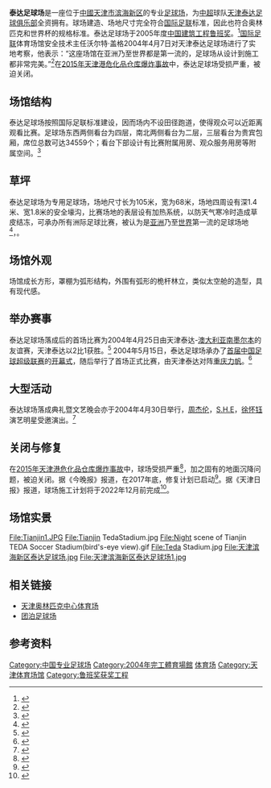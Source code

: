 {{coord|w=24px|39|01|49.9|N|117|43|08.7|E|display=title}}
{{Infobox venue
|       stadium_name = 泰达足球场<br>TEDA Football Stadium
|           nickname = 泰达球场
|              image = [[File:Tianjin_TEDA_Soccer_Stadium.jpg|250px]]
|           fullname = 
|           location = {{CHN}}[[天津市|天津市]][[滨海新区|滨海新区]][[天津经济技术开发区|天津经济技术开发区]]
|              built = 2002年8月16日
|             opened = 2004年4月23日
|          renovated = 
|             closed = 2015年8月12日
|         demolished = 
|              owner = [[泰达控股|天津泰达投资控股有限公司]]{{fact|date=2016年10月}}
|           operator = [[天津泰达足球俱乐部|天津泰达足球俱乐部]]
|            surface = [[草地|草地]]
|  construction_cost = 4.889亿元[[人民币|人民币]]
|          architect = {{flagicon|USA}} 派森斯（PARSONS）公司
|            tenants = <center>[[天津泰达足球俱乐部|天津泰达足球俱乐部]]（2004-2013）
|   seating_capacity = 36,390（全坐席）
|               type = [[足球場|足球場]]
|}}

'''泰达足球场'''是一座位于[[中華人民共和國|中國]][[天津市|天津市]][[滨海新区|滨海新区]]的专业[[足球场|足球场]]，为[[中超|中超]]球队[[天津泰达足球俱乐部|天津泰达足球俱乐部]]全资拥有。球场建造、场地尺寸完全符合[[国际足联|国际足联]]标准，因此也符合奥林匹克和世界杯的规格标准。泰达足球场于2005年度[[中国建筑工程鲁班奖|中国建筑工程鲁班奖]]。<ref>{{cite web|url=http://www.tj.xinhuanet.com/zhibo/2006-01/20/content_6089011.htm|title=2005年度中国建筑工程鲁班奖(国家优质工程)获奖名单公示|archive-url=https://web.archive.org/web/20060531031801/http://www.tj.xinhuanet.com/zhibo/2006-01/20/content_6089011.htm|archive-date=2006-05-31|access-date=2009-12-05|dead-url=yes}}</ref>[[国际足联|国际足联]]体育场馆安全技术主任沃尔特·盖格2004年4月7日对天津泰达足球场进行了实地考察，他表示：“这座场馆在亚洲乃至世界都是第一流的，足球场从设计到施工都非常完美。”<ref>{{Cite web |url=http://news.enorth.com.cn/system/2004/04/06/000763733.shtml |title=接受FIFA官員考察 泰達球場被評為世界一流 |accessdate=2009-12-05 |archive-date=2010-07-18 |archive-url=https://web.archive.org/web/20100718014846/http://news.enorth.com.cn/system/2004/04/06/000763733.shtml |dead-url=no }}</ref>在[[2015年天津港危化品仓库爆炸事故|2015年天津港危化品仓库爆炸事故]]中，泰达足球场受损严重，被迫关闭。

== 场馆结构 ==
泰达足球场按照国际足联标准建设，因而场内不设田径跑道，使得观众可以近距离观看比赛。足球场东西两侧看台为四层，南北两侧看台为二层，三层看台为贵宾包厢，席位总数可达34559个；看台下部设计有比赛附属用房、观众服务用房等附属空间。<ref>{{Cite web |url=http://www.tedapromenades.com.cn/zuqiuchang/about.asp |title=泰达足球场官方网站的场馆介绍 |access-date=2009-12-04 |archive-url=https://web.archive.org/web/20080610003447/http://www.tedapromenades.com.cn/zuqiuchang/about.asp |archive-date=2008-06-10 |dead-url=yes }}</ref>

== 草坪 ==
泰达足球场为专用足球场，场地尺寸长为105米，宽为68米，场地四周设有深1.4米、宽1.8米的安全壕沟，比赛场地的表层设有加热系统，以防天气寒冷时造成草皮结冻，可承办所有洲际足球比赛，被认为是[[亚洲|亚洲]]乃至[[世界|世界]]第一流的足球场地<ref>{{Cite web |url=http://www.sportsonline.com.cn/GB/channel2/57/214/20040408/216677.html |title=国际足联官员来津考察 张吉龙领略“泰达速度” |access-date=2009-03-12 |archive-url=https://web.archive.org/web/20081122080754/http://www.sportsonline.com.cn/GB/channel2/57/214/20040408/216677.html |archive-date=2008-11-22 |dead-url=yes }}</ref>，{{来源请求|是中国唯一通过FIFA认证的专业足球场}}。

== 场馆外观 ==

场馆成长方形，罩棚为弧形结构，外围有弧形的桅杆林立，类似太空舱的造型，具有现代感。

== 举办赛事 ==
泰达足球场落成后的首场比赛为2004年4月25日由天津泰达-[[澳大利亚|澳大利亚]][[南墨尔本足球俱乐部|南墨尔本]]的友谊赛，天津泰达以2比1获胜。<ref>{{Cite web |url=http://www.sportsonline.com.cn/GB/channel2/57/214/20040426/220246.html |title=人民网 |access-date=2009-03-12 |archive-url=https://web.archive.org/web/20081205010216/http://www.sportsonline.com.cn/GB/channel2/57/214/20040426/220246.html |archive-date=2008-12-05 |dead-url=yes }}</ref>
2004年5月15日，泰达足球场承办了[[2004年中国足球超级联赛|首届中国足球超级联赛]]的[[开幕式|开幕式]]，随后举行了首场正式比赛，由天津泰达对阵[[重庆力帆|重庆力帆]]。<ref>{{Cite web |url=http://sports.sohu.com/2004/05/15/02/news220140283.shtml |title=中国足球进入新的纪元 泰达大球场见证中超揭幕 |accessdate=2009-03-12 |archive-date=2011-07-22 |archive-url=https://web.archive.org/web/20110722093022/http://sports.sohu.com/2004/05/15/02/news220140283.shtml |dead-url=no }}</ref>

== 大型活动 ==
泰达球场落成典礼暨文艺晚会亦于2004年4月30日举行，[[周杰伦|周杰伦]]，[[S.H.E|S.H.E]]，[[徐怀钰|徐怀钰]]演艺明星受邀演出。<ref>{{Cite web |url=http://sh.tedaonline.com/sh/shhd/04/hd_4more.asp?Id=106 |title=开发区商会活动内容 |access-date=2009-03-12 |archive-date=2011-04-05 |archive-url=https://web.archive.org/web/20110405213031/http://sh.tedaonline.com/sh/shhd/04/hd_4more.asp?Id=106 |dead-url=yes }}</ref>

== 关闭与修复 ==
在[[2015年天津港危化品仓库爆炸事故|2015年天津港危化品仓库爆炸事故]]中，球场受损严重<ref>{{Cite web|title=泰达足球场遭爆炸毁坏 十一载见证津足荣与辱|url=https://sports.qq.com/a/20150813/046666.htm|accessdate=2021-03-31|author=腾讯体育|date=2015-08-13|archive-date=2021-05-05|archive-url=https://web.archive.org/web/20210505173005/https://sports.qq.com/a/20150813/046666.htm|dead-url=no}}</ref>，加之固有的地面沉降问题，被迫关闭。据《今晚报》报道，在2017年底，修复计划已启动<ref>{{Cite web|title=泰达大球场修复复杂回归待定 下赛季主场仍是水滴|url=http://sports.sina.com.cn/china/j/2017-11-23/doc-ifypathz5301425.shtml|accessdate=2021-03-31|date=2017-11-23|last=新浪综合|work=sports.sina.com.cn|archive-date=2021-05-05|archive-url=https://web.archive.org/web/20210505172950/http://sports.sina.com.cn/china/j/2017-11-23/doc-ifypathz5301425.shtml|dead-url=no}}</ref>。据《天津日报》报道，球场施工计划将于2022年12月前完成<ref>{{Cite web|title=泰达球场施工将在2022年完成 主场胜率高达51.4%|url=https://sports.sina.com.cn/china/j/2021-01-07/doc-iiznezxt1006356.shtml|accessdate=2021-03-31|date=2021-01-07|last=国内足球综合|work=sports.sina.com.cn|archive-date=2021-05-05|archive-url=https://web.archive.org/web/20210505173004/https://sports.sina.com.cn/china/j/2021-01-07/doc-iiznezxt1006356.shtml|dead-url=no}}</ref>。

== 场馆实景 ==
<gallery>
File:Tianjin1.JPG
File:Tianjin TedaStadium.jpg
File:Night scene of Tianjin TEDA Soccer Stadium(bird's-eye view).gif
File:Teda Stadium.jpg
File:天津滨海新区泰达足球场.jpg
File:天津滨海新区泰达足球场1.jpg
</gallery>

== 相关链接 ==
*[[天津奥林匹克中心体育场|天津奥林匹克中心体育场]]
*[[团泊足球场|团泊足球场]]

== 参考资料 ==
<div class="references-small">
<references />
</div>

{{天津泰达足球俱乐部}}
{{2012中超主场}}
{{中国专业足球场}}
{{天津市体育场馆}}

[[Category:中国专业足球场|Category:中国专业足球场]]
[[Category:2004年完工體育場館|Category:2004年完工體育場館]]
[[Category:天津泰达足球俱乐部|体育场]]
[[Category:天津体育场馆|Category:天津体育场馆]]
[[Category:鲁班奖获奖工程|Category:鲁班奖获奖工程]]